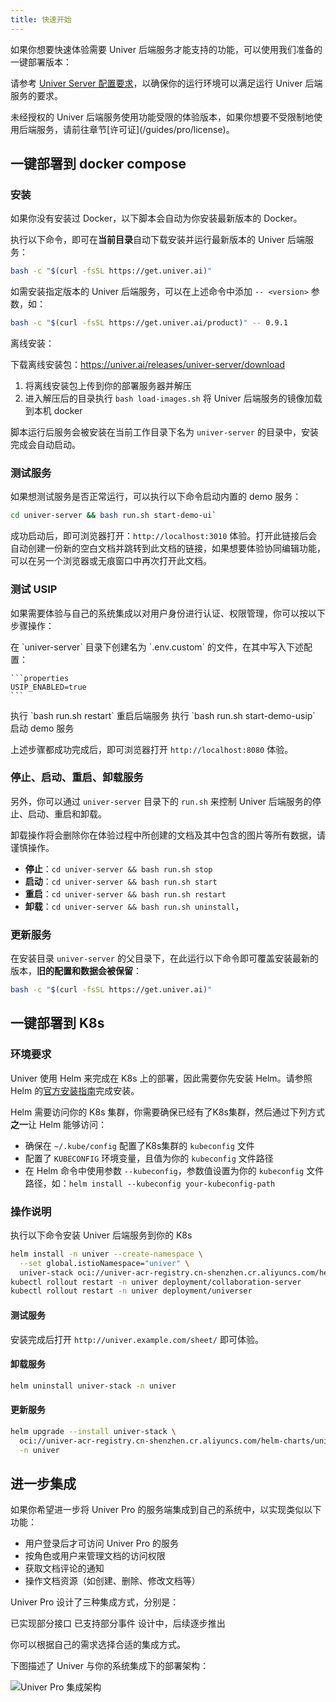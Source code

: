 ```yaml
---
title: 快速开始
---
```


如果你想要快速体验需要 Univer 后端服务才能支持的功能，可以使用我们准备的一键部署版本：

请参考 [Univer Server 配置要求](/guides/pro#evironment-requirements)，以确保你的运行环境可以满足运行 Univer 后端服务的要求。

<Callout>
  未经授权的 Univer 后端服务使用功能受限的体验版本，如果你想要不受限制地使用后端服务，请前往章节[许可证](/guides/pro/license)。
</Callout>

## 一键部署到 docker compose

### 安装

<Callout type="warning" title="注意事项">
  如果你没有安装过 Docker，以下脚本会自动为你安装最新版本的 Docker。
</Callout>

执行以下命令，即可在**当前目录**自动下载安装并运行最新版本的 Univer 后端服务：

```bash
bash -c "$(curl -fsSL https://get.univer.ai)"
```

如需安装指定版本的 Univer 后端服务，可以在上述命令中添加 `-- <version>` 参数，如：

```bash
bash -c "$(curl -fsSL https://get.univer.ai/product)" -- 0.9.1
```

离线安装：

下载离线安装包：https://univer.ai/releases/univer-server/download

1. 将离线安装包上传到你的部署服务器并解压
2. 进入解压后的目录执行 `bash load-images.sh` 将 Univer 后端服务的镜像加载到本机 docker

脚本运行后服务会被安装在当前工作目录下名为 `univer-server` 的目录中，安装完成会自动启动。

### 测试服务

如果想测试服务是否正常运行，可以执行以下命令启动内置的 demo 服务：

```bash
cd univer-server && bash run.sh start-demo-ui`
```

成功启动后，即可浏览器打开：`http://localhost:3010` 体验。打开此链接后会自动创建一份新的空白文档并跳转到此文档的链接，如果想要体验协同编辑功能，可以在另一个浏览器或无痕窗口中再次打开此文档。

### 测试 USIP

如果需要体验与自己的系统集成以对用户身份进行认证、权限管理，你可以按以下步骤操作：

<Steps>
  <Step>
    在 `univer-server` 目录下创建名为 `.env.custom` 的文件，在其中写入下述配置：

    ```properties
    USIP_ENABLED=true
    ```
  </Step>
  <Step>
    执行 `bash run.sh restart` 重启后端服务
  </Step>
  <Step>
    执行 `bash run.sh start-demo-usip` 启动 demo 服务
  </Step>
</Steps>

上述步骤都成功完成后，即可浏览器打开 `http://localhost:8080` 体验。

### 停止、启动、重启、卸载服务

另外，你可以通过 `univer-server` 目录下的 `run.sh` 来控制 Univer 后端服务的停止、启动、重启和卸载。

<Callout type="warning" title="注意事项">
  卸载操作将会删除你在体验过程中所创建的文档及其中包含的图片等所有数据，请谨慎操作。
</Callout>

- **停止**：`cd univer-server && bash run.sh stop`
- **启动**：`cd univer-server && bash run.sh start`
- **重启**：`cd univer-server && bash run.sh restart`
- **卸载**：`cd univer-server && bash run.sh uninstall`，

### 更新服务

在安装目录 `univer-server` 的父目录下，在此运行以下命令即可覆盖安装最新的版本，**旧的配置和数据会被保留**：

```bash
bash -c "$(curl -fsSL https://get.univer.ai)"
```

## 一键部署到 K8s

### 环境要求

Univer 使用 Helm 来完成在 K8s 上的部署，因此需要你先安装 Helm。请参照 Helm 的[官方安装指南](https://helm.sh/zh/docs/intro/install/)完成安装。

Helm 需要访问你的 K8s 集群，你需要确保已经有了K8s集群，然后通过下列方式**之一**让 Helm 能够访问：

- 确保在 `~/.kube/config` 配置了K8s集群的 `kubeconfig` 文件
- 配置了 `KUBECONFIG` 环境变量，且值为你的 `kubeconfig` 文件路径
- 在 Helm 命令中使用参数 `--kubeconfig`，参数值设置为你的 `kubeconfig` 文件路径，如：`helm install --kubeconfig your-kubeconfig-path`

### 操作说明

执行以下命令安装 Univer 后端服务到你的 K8s

```bash
helm install -n univer --create-namespace \
  --set global.istioNamespace="univer" \
  univer-stack oci://univer-acr-registry.cn-shenzhen.cr.aliyuncs.com/helm-charts/univer-stack
kubectl rollout restart -n univer deployment/collaboration-server
kubectl rollout restart -n univer deployment/universer
```

#### 测试服务

安装完成后打开 `http://univer.example.com/sheet/` 即可体验。

#### 卸载服务

```bash
helm uninstall univer-stack -n univer
```

#### 更新服务

```bash
helm upgrade --install univer-stack \
  oci://univer-acr-registry.cn-shenzhen.cr.aliyuncs.com/helm-charts/univer-stack \
  -n univer
```

## 进一步集成

如果你希望进一步将 Univer Pro 的服务端集成到自己的系统中，以实现类似以下功能：

- 用户登录后才可访问 Univer Pro 的服务
- 按角色或用户来管理文档的访问权限
- 获取文档评论的通知
- 操作文档资源（如创建、删除、修改文档等）

Univer Pro 设计了三种集成方式，分别是：

<Cards>
  <Card title="USIP" href="/zh-CN/guides/pro/usip">
    已实现部分接口
  </Card>
  <Card title="Univer 事件同步" href="/zh-CN/guides/pro/event-sync">
    已支持部分事件
  </Card>
  <Card title="OpenAPI">
    设计中，后续逐步推出
  </Card>
</Cards>

你可以根据自己的需求选择合适的集成方式。

下图描述了 Univer 与你的系统集成下的部署架构：

![Univer Pro 集成架构](./server/integration-arch.png)
